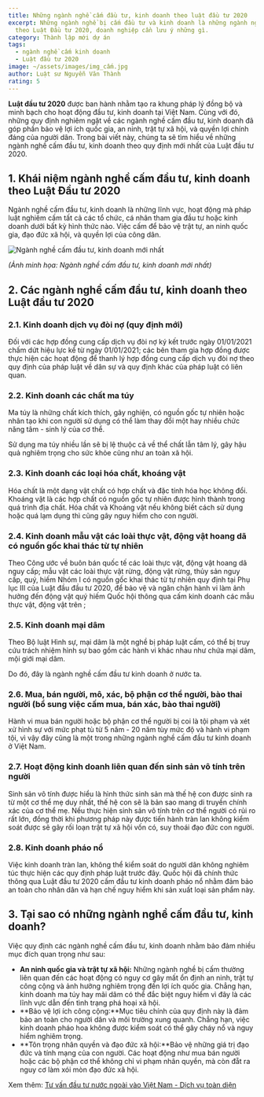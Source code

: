 ```yaml
---
title: Những ngành nghề cấm đầu tư, kinh doanh theo luật đầu tư 2020
excerpt: Những ngành nghề bị cấm đầu tư và kinh doanh là những ngành nghề nào
  theo Luật Đầu tư 2020, doanh nghiệp cần lưu ý những gì.
category: Thành lập mới dự án
tags:
  - ngành nghề cấm kinh doanh
  - Luật đầu tư 2020
image: ~/assets/images/img_cấm.jpg
author: Luật sư Nguyễn Văn Thành
rating: 5
---
```

**Luật đầu tư 2020** được ban hành nhằm tạo ra khung pháp lý đồng bộ và minh bạch cho hoạt động đầu tư, kinh doanh tại Việt Nam. Cùng với đó, những quy định nghiêm ngặt về các ngành nghề cấm đầu tư, kinh doanh đã góp phần bảo vệ lợi ích quốc gia, an ninh, trật tự xã hội, và quyền lợi chính đáng của người dân. Trong bài viết này, chúng ta sẽ tìm hiểu về những ngành nghề cấm đầu tư, kinh doanh theo quy định mới nhất của Luật đầu tư 2020.

## 1. Khái niệm ngành nghề cấm đầu tư, kinh doanh theo Luật Đầu tư 2020

Ngành nghề cấm đầu tư, kinh doanh là những lĩnh vực, hoạt động mà pháp luật nghiêm cấm tất cả các tổ chức, cá nhân tham gia đầu tư hoặc kinh doanh dưới bất kỳ hình thức nào. Việc cấm để bảo vệ trật tự, an ninh quốc gia, đạo đức xã hội, và quyền lợi của công dân.

![Ngành nghề cấm đầu tư, kinh doanh mới nhất](~/assets/images/nganh-nghe-cam-dau-tu-kinh-doanh-moi-nhat.jpg "Ngành nghề cấm đầu tư, kinh doanh mới nhất")

*(Ảnh minh họa: Ngành nghề cấm đầu tư, kinh doanh mới nhất)*

## 2. Các ngành nghề cấm đầu tư, kinh doanh theo Luật đầu tư 2020

### 2.1. Kinh doanh dịch vụ đòi nợ (quy định mới)

Đối với các hợp đồng cung cấp dịch vụ đòi nợ ký kết trước ngày 01/01/2021 chấm dứt hiệu lực kể từ ngày 01/01/2021; các bên tham gia hợp đồng được thực hiện các hoạt động để thanh lý hợp đồng cung cấp dịch vụ đòi nợ theo quy định của pháp luật về dân sự và quy định khác của pháp luật có liên quan.

### 2.2. Kinh doanh các chất ma túy

Ma túy là những chất kích thích, gây nghiện, có nguồn gốc tự nhiên hoặc nhân tạo khi con người sử dụng có thể làm thay đổi một hay nhiều chức năng tâm - sinh lý của cơ thể.

Sử dụng ma túy nhiều lần sẽ bị lệ thuộc cả về thể chất lẫn tâm lý, gây hậu quả nghiêm trọng cho sức khỏe cũng như an toàn xã hội.

### 2.3. Kinh doanh các loại hóa chất, khoáng vật

Hóa chất là một dạng vật chất có hợp chất và đặc tính hóa học không đổi. Khoáng vật là các hợp chất có nguồn gốc tự nhiên được hình thành trong quá trình địa chất. Hóa chất và Khoáng vật nếu không biết cách sử dụng hoặc quá lạm dụng thì cũng gây nguy hiểm cho con người.

### 2.4. Kinh doanh mẫu vật các loài thực vật, động vật hoang dã có nguồn gốc khai thác từ tự nhiên

Theo Công ước về buôn bán quốc tế các loài thực vật, động vật hoang dã nguy cấp; mẫu vật các loài thực vật rừng, động vật rừng, thủy sản nguy cấp, quý, hiếm Nhóm I có nguồn gốc khai thác từ tự nhiên quy định tại Phụ lục III của Luật đầu đầu tư 2020, để bảo vệ và ngăn chặn hành vi làm ảnh hưởng đến động vật quý hiếm Quốc hội thông qua cấm kinh doanh các mẫu thực vật, động vật trên ;

### 2.5. Kinh doanh mại dâm

Theo Bộ luật Hình sự, mại dâm là một nghề bị pháp luật cấm, có thể bị truy cứu trách nhiệm hình sự bao gồm các hành vi khác nhau như chứa mại dâm, mội giới mại dâm.

Do đó, đây là ngành nghề cấm đầu tư kinh doanh ở nước ta.

### 2.6. Mua, bán người, mô, xác, bộ phận cơ thể người, bào thai người (bổ sung việc cấm mua, bán xác, bào thai người)

Hành vi mua bán người hoặc bộ phận cơ thể người bị coi là tội phạm và xét xử hình sự với mức phạt tù từ 5 năm - 20 năm tùy mức độ và hành vi phạm tội, vì vậy đây cũng là một trong những ngành nghề cấm đầu tư kinh doanh ở Việt Nam.

### 2.7. Hoạt động kinh doanh liên quan đến sinh sản vô tính trên người

Sinh sản vô tính được hiểu là hình thức sinh sản mà thế hệ con được sinh ra từ một cơ thể mẹ duy nhất, thế hệ con sẽ là bản sao mang di truyền chính xác của cơ thể mẹ. Nếu thực hiện sinh sản vô tính trên cơ thể người có rủi ro rất lớn, đồng thời khi phương pháp này được tiến hành tràn lan không kiểm soát được sẽ gây rối loạn trật tự xã hội vốn có, suy thoái đạo đức con người.

### 2.8. Kinh doanh pháo nổ

Việc kinh doanh tràn lan, không thể kiểm soát do người dân không nghiêm túc thực hiện các quy định pháp luật trước đây. Quốc hội đã chính thức thông qua Luật đầu tư 2020 cấm đầu tư kinh doanh pháo nổ nhằm đảm bảo an toàn cho nhân dân và hạn chế nguy hiểm khi sản xuất loại sản phẩm này.

## **3. Tại sao có những ngành nghề cấm đầu tư, kinh doanh?**

Việc quy định các ngành nghề cấm đầu tư, kinh doanh nhằm bảo đảm nhiều mục đích quan trọng như sau:

* **An ninh quốc gia và trật tự xã hội:** Những ngành nghề bị cấm thường liên quan đến các hoạt động có nguy cơ gây mất ổn định an ninh, trật tự công cộng và ảnh hưởng nghiêm trọng đến lợi ích quốc gia. Chẳng hạn, kinh doanh ma túy hay mãi dâm có thể đắc biệt nguy hiểm vì đây là các lĩnh vực dẫn đến tình trạng phá hoại xã hội.
* **Bảo vệ lợi ích công cộng:**Mục tiêu chính của quy định này là đảm bảo an toàn cho người dân và môi trường xung quanh. Chẳng hạn, việc kinh doanh pháo hoa không được kiểm soát có thể gây cháy nổ và nguy hiểm nghiêm trọng.
* **Tôn trọng nhân quyền và đạo đức xã hội:**Bảo vệ những giá trị đạo đức và tính mạng của con người. Các hoạt động như mua bán người hoặc các bộ phận cơ thể không chỉ vi phạm nhân quyền, mà còn đẵt ra nguy cơ làm xói mòn đạo đức xã hội.

Xem thêm: [Tư vấn đầu tư nước ngoài vào Việt Nam - Dịch vụ toàn diện](https://yplawfirm.vn/dau-tu-nuoc-ngoai/tu-van-dau-tu-nuoc-ngoai-vao-viet-nam-dich-vu-toan-dien)
